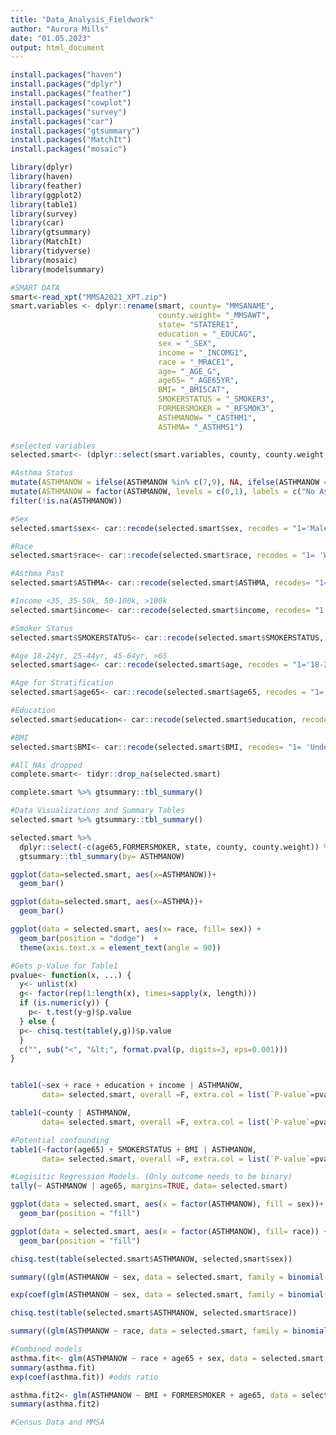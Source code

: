 ```yaml
---
title: "Data_Analysis_Fieldwork"
author: "Aurora Mills"
date: "01.05.2023"
output: html_document
---
```


```r
install.packages("haven")
install.packages("dplyr")
install.packages("feather")
install.packages("cowplot")
install.packages("survey")
install.packages("car")
install.packages("gtsummary")
install.packages("MatchIt")
install.packages("mosaic")
```

```r
library(dplyr)
library(haven)
library(feather)
library(ggplot2)
library(table1) 
library(survey)
library(car)
library(gtsummary)
library(MatchIt)
library(tidyverse)
library(mosaic)
library(modelsummary)
```


```r
#SMART DATA 
smart<-read_xpt("MMSA2021_XPT.zip")
smart.variables <- dplyr::rename(smart, county= "MMSANAME", 
                                 county.weight= "_MMSAWT",
                                 state= "STATERE1", 
                                 education = "_EDUCAG", 
                                 sex = "_SEX", 
                                 income = "_INCOMG1", 
                                 race = "_MRACE1",
                                 age= "_AGE_G", 
                                 age65= "_AGE65YR", 
                                 BMI= "_BMI5CAT",
                                 SMOKERSTATUS = "_SMOKER3", 
                                 FORMERSMOKER = "_RFSMOK3", 
                                 ASTHMANOW= "_CASTHM1", 
                                 ASTHMA= "_ASTHMS1")
                              
#selected variables 
selected.smart<- (dplyr::select(smart.variables, county, county.weight, state, education, sex, income, race, age, age65, BMI, SMOKERSTATUS, FORMERSMOKER, ASTHMANOW, ASTHMA)) %>%

#Asthma Status
mutate(ASTHMANOW = ifelse(ASTHMANOW %in% c(7,9), NA, ifelse(ASTHMANOW == 2,0,1))) %>%
mutate(ASTHMANOW = factor(ASTHMANOW, levels = c(0,1), labels = c("No Asthma", "Asthma"))) %>%
filter(!is.na(ASTHMANOW))

#Sex
selected.smart$sex<- car::recode(selected.smart$sex, recodes = "1='Male'; 2='Female'")

#Race
selected.smart$race<- car::recode(selected.smart$race, recodes = "1= 'White'; 2= 'Black'; 3= 'AmericanIndian/AlaskanNative'; 4= 'Asian'; 5= 'NativeHawaiian/PacificIslander'; 6= 'Other'; 7= 'Multiracial'; 77:99= NA")

#Asthma Past 
selected.smart$ASTHMA<- car::recode(selected.smart$ASTHMA, recodes= "1= 'Asthma'; 2= 'FormerAsthma'; 3='NeverAsthma'; 9=NA")

#Income <35, 35-50k, 50-100k, >100k
selected.smart$income<- car::recode(selected.smart$income, recodes= "1:3= '<$35k'; 4= '$35-50k'; 5= '$50-100k'; 6:7= '>100k';9=NA")

#Smoker Status
selected.smart$SMOKERSTATUS<- car::recode(selected.smart$SMOKERSTATUS, recodes= "1:2='Current Smoker'; 3= 'Former Smoker'; 4= 'Never Smoker';9= NA")

#Age 18-24yr, 25-44yr, 45-64yr, >65
selected.smart$age<- car::recode(selected.smart$age, recodes = "1='18-24'; 2:3= '25-44'; 4:5= '45-64'; 6= '>65'")

#Age for Stratification 
selected.smart$age65<- car::recode(selected.smart$age65, recodes = "1= '0'; 2= '1'; 3= NA")

#Education 
selected.smart$education<- car::recode(selected.smart$education, recodes = "1= 'No HighSchool'; 2= 'HighSchool'; 3:4= 'Some/HigherEduca'; 9= NA")

#BMI
selected.smart$BMI<- car::recode(selected.smart$BMI, recodes= "1= 'Underweight'; 2='Normal'; 3:4='Overweight/Obese'; else= NA")


```

```r
#All NAs dropped
complete.smart<- tidyr::drop_na(selected.smart) 

complete.smart %>% gtsummary::tbl_summary()

```


```r
#Data Visualizations and Summary Tables 
selected.smart %>% gtsummary::tbl_summary()

selected.smart %>% 
  dplyr::select(-c(age65,FORMERSMOKER, state, county, county.weight)) %>%
  gtsummary::tbl_summary(by= ASTHMANOW)

ggplot(data=selected.smart, aes(x=ASTHMANOW))+
  geom_bar()

ggplot(data=selected.smart, aes(x=ASTHMA))+
  geom_bar()

ggplot(data = selected.smart, aes(x= race, fill= sex)) + 
  geom_bar(position = "dodge")  + 
  theme(axis.text.x = element_text(angle = 90))
```


```r
#Gets p-Value for Table1 
pvalue<- function(x, ...) {
  y<- unlist(x)
  g<- factor(rep(1:length(x), times=sapply(x, length)))
  if (is.numeric(y)) {
    p<- t.test(y~g)$p.value
  } else {
  p<- chisq.test(table(y,g))$p.value
  }
  c("", sub("<", "&lt;", format.pval(p, digits=3, eps=0.001)))
}


table1(~sex + race + education + income | ASTHMANOW, 
       data= selected.smart, overall =F, extra.col = list(`P-value`=pvalue))

table1(~county | ASTHMANOW, 
       data= selected.smart, overall =F, extra.col = list(`P-value`=pvalue))

#Potential confounding 
table1(~factor(age65) + SMOKERSTATUS + BMI | ASTHMANOW, 
       data= selected.smart, overall =F, extra.col = list(`P-value`=pvalue))

```

```r
#Logisitic Regression Models. (Only outcome needs to be binary)
tally(~ ASTHMANOW | age65, margins=TRUE, data= selected.smart)

ggplot(data = selected.smart, aes(x = factor(ASTHMANOW), fill = sex))+
  geom_bar(position = "fill")

ggplot(data = selected.smart, aes(x = factor(ASTHMANOW), fill= race)) + 
  geom_bar(position = "fill")

chisq.test(table(selected.smart$ASTHMANOW, selected.smart$sex))

summary((glm(ASTHMANOW ~ sex, data = selected.smart, family = binomial())))

exp(coef(glm(ASTHMANOW ~ sex, data = selected.smart, family = binomial()))) #odds ratio

chisq.test(table(selected.smart$ASTHMANOW, selected.smart$race))

summary((glm(ASTHMANOW ~ race, data = selected.smart, family = binomial())))

#Combined models
asthma.fit<- glm(ASTHMANOW ~ race + age65 + sex, data = selected.smart, family = binomial())
summary(asthma.fit)
exp(coef(asthma.fit)) #odds ratio

asthma.fit2<- glm(ASTHMANOW ~ BMI + FORMERSMOKER + age65, data = selected.smart, family = binomial())
summary(asthma.fit2)

```


```r
#Census Data and MMSA
```

